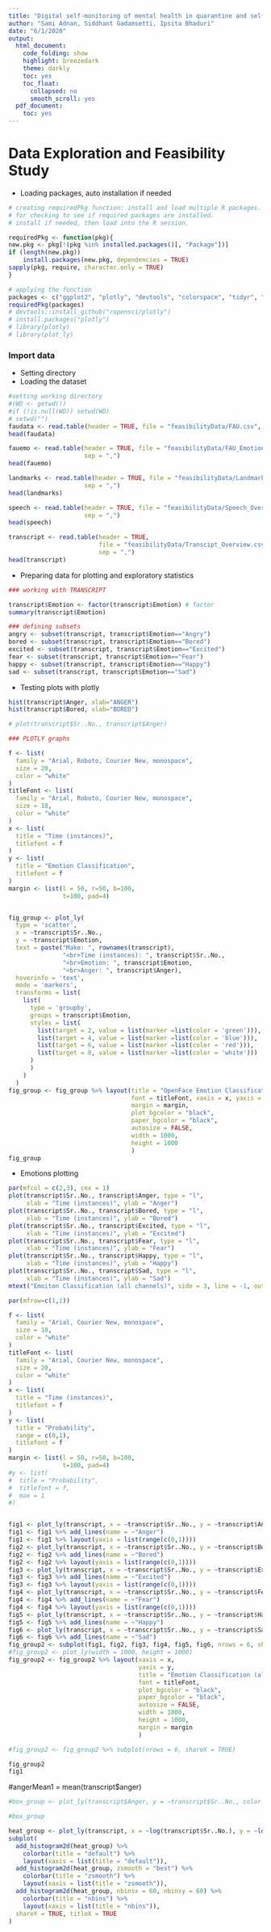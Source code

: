 ```yaml
---
title: "Digital self-monitoring of mental health in quarantine and self-isolation"
author: "Sami Adnan, Siddhant Gadamsetti, Ipsita Bhaduri"
date: "6/1/2020"
output:
  html_document:
    code_folding: show
    highlight: breezedark
    theme: darkly
    toc: yes
    toc_float:
      collapsed: no
      smooth_scroll: yes
  pdf_document:
    toc: yes
---
```



# Data Exploration and Feasibility Study
- Loading packages, auto installation if needed
```r
# creating requiredPkg function: install and load multiple R packages.
# for checking to see if required packages are installed.
# install if needed, then load into the R session.

requiredPkg <- function(pkg){
new.pkg <- pkg[!(pkg %in% installed.packages()[, "Package"])]
if (length(new.pkg)) 
    install.packages(new.pkg, dependencies = TRUE)
sapply(pkg, require, character.only = TRUE)
}

# applying the function
packages <- c("ggplot2", "plotly", "devtools", "colorspace", "tidyr", "plot_ly")
requiredPkg(packages)
# devtools::install_github("ropensci/plotly")
# install.packages("plotly")
# library(plotly)
# library(plot_ly)
```

### Import data
- Setting directory
- Loading the dataset 
```r
#setting working directory
#(WD <- getwd())
#if (!is.null(WD)) setwd(WD)
# setwd("")
faudata <- read.table(header = TRUE, file = "feasibilityData/FAU.csv", sep = ",")
head(faudata)

fauemo <- read.table(header = TRUE, file = "feasibilityData/FAU_Emotions.csv",
                     sep = ",")
head(fauemo)

landmarks <- read.table(header = TRUE, file = "feasibilityData/Landmarks.csv",
                     sep = ",")
head(landmarks)

speech <- read.table(header = TRUE, file = "feasibilityData/Speech_Overview.csv",
                     sep = ",")
head(speech)

transcript <- read.table(header = TRUE,
                         file = "feasibilityData/Transcipt_Overview.csv",
                         sep = ",")
head(transcript)

```


- Preparing data for plotting and exploratory statistics

```r

### working with TRANSCRIPT

transcript$Emotion <- factor(transcript$Emotion) # factor
summary(transcript$Emotion)

### defining subsets
angry <- subset(transcript, transcript$Emotion=="Angry")
bored <- subset(transcript, transcript$Emotion=="Bored")
excited <- subset(transcript, transcript$Emotion=="Excited")
fear <- subset(transcript, transcript$Emotion=="Fear")
happy <- subset(transcript, transcript$Emotion=="Happy")
sad <- subset(transcript, transcript$Emotion=="Sad")

```

- Testing plots with plotly

```r

hist(transcript$Anger, xlab="ANGER")
hist(transcript$Bored, xlab="BORED")

# plot(transcript$Sr..No., transcript$Anger)

### PLOTLY graphs

f <- list(
  family = "Arial, Roboto, Courier New, monospace",
  size = 20,
  color = "white"
)
titleFont <- list(
  family = "Arial, Roboto, Courier New, monospace",
  size = 18,
  color = "white"
)
x <- list(
  title = "Time (instances)",
  titlefont = f
)
y <- list(
  title = "Emotion Classification",
  titlefont = f
)
margin <- list(l = 50, r=50, b=100, 
               t=100, pad=4)


fig_group <- plot_ly(
  type = 'scatter',
  x = ~transcript$Sr..No.,
  y = ~transcript$Emotion,
  text = paste("Make: ", rownames(transcript),
               "<br>Time (instances): ", transcript$Sr..No.,
               "<br>Emotion: ", transcript$Emotion,
               "<br>Anger: ", transcript$Anger),
  hoverinfo = 'text',
  mode = 'markers',
  transforms = list(
    list(
      type = 'groupby',
      groups = transcript$Emotion,
      styles = list(
        list(target = 2, value = list(marker =list(color = 'green'))),
        list(target = 4, value = list(marker =list(color = 'blue'))),
        list(target = 6, value = list(marker =list(color = 'red'))),
        list(target = 8, value = list(marker =list(color = 'white')))
      )
      )
    )
  )
fig_group <- fig_group %>% layout(title = "OpenFace Emotion Classification",
                                  font = titleFont, xaxis = x, yaxis = y,
                                  margin = margin,
                                  plot_bgcolor = "black",
                                  paper_bgcolor = "black",
                                  autosize = FALSE,
                                  width = 1000,
                                  height = 1000
                                  )
fig_group

```

- Emotions plotting

```r

par(mfcol = c(2,3), cex = 1)
plot(transcript$Sr..No., transcript$Anger, type = "l", 
     xlab = "Time (instances)", ylab = "Anger")
plot(transcript$Sr..No., transcript$Bored, type = "l", 
     xlab = "Time (instances)", ylab = "Bored")
plot(transcript$Sr..No., transcript$Excited, type = "l", 
     xlab = "Time (instances)", ylab = "Excited")
plot(transcript$Sr..No., transcript$Fear, type = "l", 
     xlab = "Time (instances)", ylab = "Fear")
plot(transcript$Sr..No., transcript$Happy, type = "l", 
     xlab = "Time (instances)", ylab = "Happy")
plot(transcript$Sr..No., transcript$Sad, type = "l", 
     xlab = "Time (instances)", ylab = "Sad")
mtext("Emoiton Classification (all channels)", side = 3, line = -1, outer = TRUE)

par(mfrow=c(1,1))

f <- list(
  family = "Arial, Courier New, monospace",
  size = 18,
  color = "white"
)
titleFont <- list(
  family = "Arial, Courier New, monospace",
  size = 20,
  color = "white"
)
x <- list(
  title = "Time (instances)",
  titlefont = f
)
y <- list(
  title = "Probability",
  range = c(0,1),
  titlefont = f
)
margin <- list(l = 50, r=50, b=100, 
               t=100, pad=4)
#y <- list(
#  title = "Probability",
#  titlefont = f,
#  max = 1
#)


fig1 <- plot_ly(transcript, x = ~transcript$Sr..No., y = ~transcript$Anger)
fig1 <- fig1 %>% add_lines(name = ~"Anger")
fig1 <- fig1 %>% layout(yaxis = list(range(c(0,1))))
fig2 <- plot_ly(transcript, x = ~transcript$Sr..No., y = ~transcript$Bored)
fig2 <- fig2 %>% add_lines(name = ~"Bored")
fig2 <- fig2 %>% layout(yaxis = list(range(c(0,1))))
fig3 <- plot_ly(transcript, x = ~transcript$Sr..No., y = ~transcript$Excited)
fig3 <- fig3 %>% add_lines(name = ~"Excited")
fig3 <- fig3 %>% layout(yaxis = list(range(c(0,1))))
fig4 <- plot_ly(transcript, x = ~transcript$Sr..No., y = ~transcript$Fear)
fig4 <- fig4 %>% add_lines(name = ~"Fear")
fig4 <- fig4 %>% layout(yaxis = list(range(c(0,1))))
fig5 <- plot_ly(transcript, x = ~transcript$Sr..No., y = ~transcript$Happy)
fig5 <- fig5 %>% add_lines(name = ~"Happy")
fig6 <- plot_ly(transcript, x = ~transcript$Sr..No., y = ~transcript$Sad)
fig6 <- fig6 %>% add_lines(name = ~"Sad")
fig_group2 <- subplot(fig1, fig2, fig3, fig4, fig5, fig6, nrows = 6, shareX = TRUE)
#fig_group2 <- plot_ly(width = 1000, height = 1000)
fig_group2 <- fig_group2 %>% layout(xaxis = x,
                                    yaxis = y,
                                    title = "Emotion Classification (all channels)",
                                    font = titleFont,
                                    plot_bgcolor = "black",
                                    paper_bgcolor = "black",
                                    autosize = FALSE,
                                    width = 1000,
                                    height = 1000,
                                    margin = margin
                                    )

#fig_group2 <- fig_group2 %>% subplot(nrows = 6, shareX = TRUE)

fig_group2
fig1


```


#angerMean1 = mean(transcript$anger)

```r

#box_group <- plot_ly(transcript$Anger, y = ~transcript$Sr..No., color = ~cut, type = "box")

#box_group

heat_group <- plot_ly(transcript, x = ~log(transcript$Sr..No.), y = ~log(transcript$Anger))
subplot(
  add_histogram2d(heat_group) %>%
    colorbar(title = "default") %>%
    layout(xaxis = list(title = "default")),
  add_histogram2d(heat_group, zsmooth = "best") %>%
    colorbar(title = "zsmooth") %>%
    layout(xaxis = list(title = "zsmooth")),
  add_histogram2d(heat_group, nbinsx = 60, nbinsy = 60) %>%
    colorbar(title = "nbins") %>%
    layout(xaxis = list(title = "nbins")),
  shareY = TRUE, titleX = TRUE
)


```



